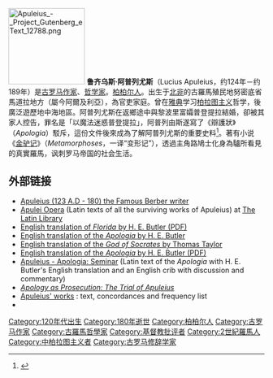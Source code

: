 [[File:Apuleius_-_Project_Gutenberg_eText_12788.png|150px]]
'''鲁齐乌斯·阿普列尤斯'''（Lucius Apuleius，约124年－约189年）是[[古罗马|古罗马]][[作家|作家]]、[[哲学家|哲学家]]。[[柏柏尔人|柏柏尔人]]。出生于[[北非|北非]]的古羅馬殖民地努密底省馬道拉地方（屬今阿爾及利亞），為官吏家庭。曾在[[雅典|雅典]]学习[[柏拉图主义|柏拉图主义]]哲学，後廣泛遊歷地中海地區。阿普列尤斯在返鄉途中與黎波里富孀普登提拉結婚，卻被其家人控告，罪名是「以魔法迷惑普登提拉」，阿普列由斯遂寫了《辯護狀》（''Apologia''）駁斥，這份文件後來成為了解阿普列尤斯的重要史料<ref>{{cite book zh| author = 阿普列尤斯 | title = 變形記 | publisher = 台灣商務 | date = 1998 | location = 台北 | pages =  | url = | doi = | id = | isbn = 9570514388 }}</ref>。著有小说《[[金驴记|金驴记]]》（''Metamorphoses''，一译“变形记”），透過主角路鳩士化身為驢所看見的真實羅馬，讽刺罗马帝国的社会生活。

== 外部链接 ==
{{wikiquote}}
{{Commons category|Apuleius}}
{{wikisource author|Lucius Apuleius}}
*[https://web.archive.org/web/20080920112552/http://www.kabylia.info/apuleius-123-ad-180-famous-berber-writer Apuleius (123 A.D - 180) the Famous Berber writer]
*[http://www.thelatinlibrary.com/apuleius.html Apulei Opera] {{WebCite|url=https://www.webcitation.org/6CW5biS6D?url=http://www.thelatinlibrary.com/apuleius.html |date=20121128171234 |dateformat=iso }} (Latin texts of all the surviving works of Apuleius) at [[The_Latin_Library|The Latin Library]]
*[http://www.cwru.edu/UL/preserve/stack/Apologia.html English translation of ''Florida'' by H. E. Butler (PDF)] {{Wayback|url=http://www.cwru.edu/UL/preserve/stack/Apologia.html |date=20040603163647 }}
*[https://web.archive.org/web/20110720172359/http://www.chieftainsys.freeserve.co.uk/ English translation of the ''Apologia'' by H. E. Butler]
*[http://www.prometheustrust.co.uk/html/14_-_apuleius.html English translation of the ''God of Socrates'' by Thomas Taylor] {{Wayback|url=http://www.prometheustrust.co.uk/html/14_-_apuleius.html |date=20101003214707 }}
*[http://www.cwru.edu/UL/preserve/stack/Apologia.html English translation of the ''Apologia'' by H. E. Butler (PDF)] {{Wayback|url=http://www.cwru.edu/UL/preserve/stack/Apologia.html |date=20040603163647 }}
*[http://ccat.sas.upenn.edu/jod/apuleius/index.html Apuleius - Apologia: Seminar] {{Wayback|url=http://ccat.sas.upenn.edu/jod/apuleius/index.html |date=20040607030012 }} (Latin text of the ''Apologia'' with H. E. Butler's English translation and an English crib with discussion and commentary)
*[http://digitalcommons.unl.edu/classicsfacpub/4/ ''Apology as Prosecution: The Trial of Apuleius''] {{Wayback|url=http://digitalcommons.unl.edu/classicsfacpub/4/ |date=20110611195549 }}
* [http://www.intratext.com/Catalogo/Autori/AUT23.HTM Apuleius' works] {{Wayback|url=http://www.intratext.com/Catalogo/Autori/AUT23.HTM |date=20110111071802 }}: text, concordances and frequency list
* {{gutenberg author| id=Lucius+Apuleius | name=Apuleius}}
{{古罗马}}
{{Authority control}}
[[Category:120年代出生|Category:120年代出生]]
[[Category:180年逝世|Category:180年逝世]]
[[Category:柏柏尔人|Category:柏柏尔人]]
[[Category:古罗马作家|Category:古罗马作家]]
[[Category:古羅馬哲學家|Category:古羅馬哲學家]]
[[Category:基督教批评者|Category:基督教批评者]]
[[Category:2世紀羅馬人|Category:2世紀羅馬人]]
[[Category:中柏拉图主义者|Category:中柏拉图主义者]]
[[Category:古罗马修辞学家|Category:古罗马修辞学家]]